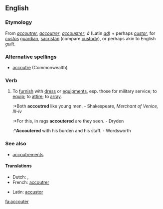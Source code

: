 ==English==

===Etymology===
From {{F.}} ''[[accoutrer]]'', {{OF.}} ''[[accoutrer]]'', ''[[accoustrer]]''; ''à'' (Latin ''[[ad]]'') + perhaps {{LL.}} ''[[custor]]'', for ''[[custos]]'' [[guardian]], [[sacristan]] (compare [[custody]]), or perhaps akin to English ''[[guilt]]''.

===Alternative spellings===
*[[accoutre]] (Commonwealth)

===Verb===
{{en-verb}}
#  {{transitive}} To [[furnish]] with [[dress]] or [[equipment]]s, esp. those for military service; to [[equip]]; to [[attire]]; to [[array]].
#:*Both '''accoutred''' like young men. - Shakespeare, ''Merchant of Venice, III-iv''
#:*For this, in rags '''accoutered''' are they seen. - Dryden
#:*'''Accoutered''' with his burden and his staff. - Wordsworth

===See also===
*[[accoutrements]]

====Translations====
{{top}}
*Dutch: {{t|nl|voorzien}}, {{t|nl|uitdossen}}
*French: [[accoutrer]]
{{mid}}
*Latin: [[accustor]]
{{bottom}}

[[fa:accouter]]